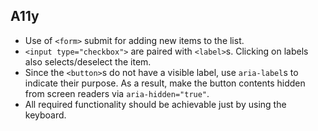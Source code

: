 ## A11y

- Use of `<form>` submit for adding new items to the list.
- `<input type="checkbox">` are paired with `<label>`s. Clicking on labels also selects/deselect the item.
- Since the `<button>`s do not have a visible label, use `aria-label`s to indicate their purpose. As a result, make the button contents hidden from screen readers via `aria-hidden="true"`.
- All required functionality should be achievable just by using the keyboard.
